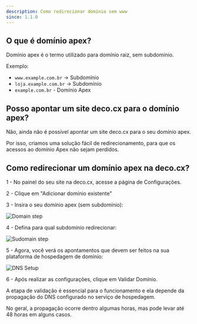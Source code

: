 ```yaml
---
description: Como redirecionar domínio sem www
since: 1.1.0
---
```


## O que é domínio apex?

Domínio apex é o termo utilizado para domínio raiz, sem subdomínio.

Exemplo:

- `www.example.com.br` -> Subdomínio
- `loja.example.com.br` -> Subdomínio
- `example.com.br` - Domínio Apex

## Posso apontar um site deco.cx para o domínio apex?

Não, ainda não é possível apontar um site deco.cx para o seu domínio apex.

Por isso, criamos uma solução fácil de redirecionamento, para que os acessos ao
domínio Apex não sejam perdidos.

## Como redirecionar um domínio apex na deco.cx?

1 - No painel do seu site na deco.cx, acesse a página de Configurações.

2 - Clique em "Adicionar domínio existente"

3 - Insira o seu domínio apex (sem subdomínio):

![Domain step](https://deco.cx/docs/getting-started/custom-domains/apex-domain.png)

4 - Defina para qual subdomínio redirecionar:

![Sudomain step](https://deco.cx/docs/getting-started/custom-domains/subdomain.png)

5 - Agora, você verá os apontamentos que devem ser feitos na sua plataforma de
hospedagem de domínio:

![DNS Setup](https://deco.cx/docs/getting-started/custom-domains/validate-apex.png)

6 - Após realizar as configurações, clique em Validar Domínio.

A etapa de validação é essencial para o funcionamento e ela depende da
propagação do DNS configurado no serviço de hospedagem.

No geral, a propagação ocorre dentro algumas horas, mas pode levar até 48 horas
em alguns casos.

